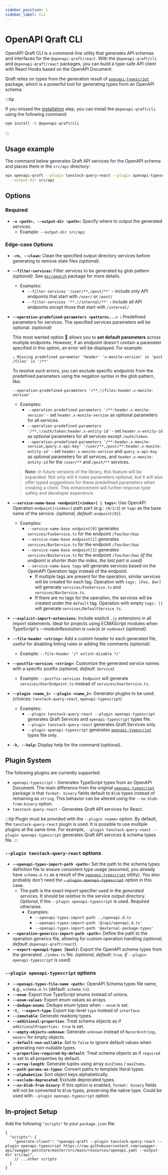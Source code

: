 ```yaml
---
sidebar_position: 1
sidebar_label: CLI
---
```



# OpenAPI Qraft CLI

OpenAPI Qraft CLI is a command-line utility that generates API schemas and interfaces for the `@openapi-qraft/react`.
With the `@openapi-qraft/cli` and `@openapi-qraft/react` packages, you can build a type-safe API client with React Hooks
based on the OpenAPI Document.

Qraft relies on types from the generation result of [`openapi-typescript`](https://www.npmjs.com/package/openapi-typescript) package,
which is a powerful tool for generating types from an OpenAPI schema.

:::tip

If you missed the [installation](/getting-started/installation.mdx) step, you can install the `@openapi-qraft/cli` using the following command:

```bash npm2yarn
npm install -D @openapi-qraft/cli
```

:::

## Usage example

The command below generates Qraft API services for the OpenAPI schema and places them in the `src/api` directory:

```bash npm2yarn
npx openapi-qraft --plugin tanstack-query-react --plugin openapi-typescript https://raw.githubusercontent.com/swagger-api/swagger-petstore/master/src/main/resources/openapi.yaml \
  --output-dir src/api
```

## Options

### Required

- **`-o <path>, --output-dir <path>`:** Specify where to output the generated services.
  - Example: `--output-dir src/api`

### Edge-case Options

- **`-rm, --clean`:** Clean the specified output directory services before generating to remove stale files _(optional)_.
- **`--filter-services`:** Filter services to be generated by glob pattern _(optional)_. See [`micromatch`](https://github.com/micromatch/micromatch)
  package for more details.
  - Examples:
    - `--filter-services '/user/**,/post/**'` - include only API endpoints that start with `/user/` or `/post/`
    - `--filter-services '**,!/internal/**'` - include _all_ API endpoints _except_ those that start with `/internal/`
- **`--operation-predefined-parameters <patterns...> `:** Predefined parameters for services. The specified services parameters will be optional. _(optional)_

  This most wanted option 💎 allows you to **set default parameters** across multiple endpoints. However, if an endpoint doesn't contain a parameter specified in this option, an error will be displayed. For example:

  ```text
  ⚠ Missing predefined parameter 'header' 'x-monite-version' in 'post /files' in '/**'
  ```

  To resolve such errors, you can exclude specific endpoints from the predefined parameters using the negation syntax in the glob pattern, like:

  ```
  --operation-predefined-parameters '/**,!/files:header.x-monite-version'
  ```

  - Examples:
    - `--operation-predefined-parameters '/**:header.x-monite-version'` - set `header.x-monite-version`
      as optional parameters for all services.
    - `--operation-predefined-parameters '/**,!/auth/token:header.x-entity-id'` - set `header.x-entity-id` as optional parameters for all services except `/auth/token`.
    - `--operation-predefined-parameters '/**:header.x-monite-version,query.x-api-key' '/user/**,/post/**:header.x-monite-entity-id'` -
      set `header.x-monite-version` and `query.x-api-key` as optional parameters for all services, and `header.x-monite-entity-id` for the `/user/**` and `/post/**` services.
  > **Note:** In future versions of the library, this feature will be expanded. Not only will it make parameters optional,
  > but it will also offer typed suggestions for these predefined parameters when creating a client. This enhancement will
  > further improve type safety and developer experience.
- **`--service-name-base <endpoint[<index>] | tags>`:** Use OpenAPI Operation `endpoint[<index>]` path part (e.g.: `/0/1/2`) or `tags` as the base name of the service. _(optional, default: `endpoint[0]`)_.
  - Examples:
    - `--service-name-base endpoint[0]` generates `services/FooService.ts` for the endpoint `/foo/bar/baz`
    - `--service-name-base endpoint[1]` generates `services/BarService.ts` for the endpoint `/foo/bar/baz`
    - `--service-name-base endpoint[3]` generates `services/BazService.ts` for the endpoint `/foo/bar/baz` _(if the endpoint is shorter than the index, the last part is used)_
    - `--service-name-base tags` will generate services based on the OpenAPI Operation tags instead of the endpoint.
      - If multiple tags are present for the operation, similar services will be created for each tag. Operation with `tags: [Foo, Bar]` will generate `services/FooService.ts` and `services/BarService.ts`.
      - If there are no tags for the operation, the services will be created under the `default` tag. Operation with empty `tags: []` will generate `services/DefaultService.ts`.
- **`--explicit-import-extensions`:** Include explicit `.js` extensions in all import statements. Ideal for projects using ECMAScript modules when TypeScript's _--moduleResolution_ is `node16` or `nodenext` _(optional)_.
- **`--file-header <string>`:** Add a custom header to each generated file, useful for disabling linting rules or adding file
  comments _(optional)_.
  - Example: `--file-header '/* eslint-disable */'`
- **`--postfix-services <string>`:** Customize the generated service names with a specific postfix _(optional, default: `Service`)_.
  - Example: `--postfix-services Endpoint` will generate `services/UserEndpoint.ts` instead of `services/UserService.ts`.
- **`--plugin <name_1> --plugin <name_2>`**: Generator plugins to be used. (choices: `tanstack-query-react`, `openapi-typescript`)
  - Examples:
    - `--plugin tanstack-query-react --plugin openapi-typescript` generates Qraft Services and `openapi-typescript` types file.
    - `--plugin tanstack-query-react` generates Qraft Services only.
    - `--plugin openapi-typescript` generates [`openapi-typescript`](https://github.com/drwpow/openapi-typescript) types file only.
- **`-h, --help`:** Display help for the command (optional).

## Plugin System
The following plugins are currently supported:
- `openapi-typescript` - Generates TypeScript types from an OpenAPI Document. The main difference from the original [`openapi-typescript`](https://www.npmjs.com/package/openapi-typescript) package is that `format: binary` fields default to `Blob` types instead of remaining as `string`. This behavior can be altered using the `--no-blob-from-binary` option.
- `tanstack-query-react` - Generates Qraft API services for React.

:::tip
Plugin must be provided with the `--plugin <name>` option. By default, the `tanstack-query-react` plugin is used.
It is possible to use multiple plugins at the same time. For example, `--plugin tanstack-query-react --plugin openapi-typescript` generates Qraft API services & schema types file.
:::

### `--plugin tanstack-query-react` options
- **`--openapi-types-import-path <path>`:** Set the path to the schema types definition file to ensure consistent type
  usage (assumed, you already have `schema.d.ts` as a result of the [`openapi-typescript`](https://github.com/drwpow/openapi-typescript) utility). You also probably
  don't need the ~~`--plugin openapi-typescript`~~ option in this case.
  - The path is the exact import specifier used in the _generated services_. It should be _relative_ to the service
  output directory. _Optional_, if the `--plugin openapi-typescript` is used. _Required_ otherwise.
    - Examples:
      - `--openapi-types-import-path ../openapi.d.ts`
      - `--openapi-types-import-path '@/api/openapi.d.ts'`
      - `--openapi-types-import-path '@external-package-types'`
- **`--operation-generics-import-path <path>`:** Define the path to the operation generics file, allowing for custom
  operation handling _(optional, default: `@openapi-qraft/react`)_.
- **`--export-openapi-types [bool]`:** Export the OpenAPI schema types from the generated `./index.ts` file. _(optional, default: `true`, if `--plugin openapi-typescript` is used)_

### `--plugin openapi-typescript` options

- **`--openapi-types-file-name <path>`**: OpenAPI Schema types file name, e.g., `schema.d.ts` (default: `schema.ts`).
- **`--enum`**: Export true TypeScript enums instead of unions.
- **`--enum-values`**: Export enum values as arrays.
- **`--dedupe-enums`**: Dedupe enum types when `--enum` is set.
- **`-t, --export-type`**: Export top-level `type` instead of `interface`.
- **`--immutable`**: Generate readonly types.
- **`--additional-properties`**: Treat schema objects as if `additionalProperties: true` is set.
- **`--empty-objects-unknown`**: Generate `unknown` instead of `Record<string, never>` for empty objects.
- **`--default-non-nullable`**: Set to `false` to ignore default values when generating non-nullable types.
- **`--properties-required-by-default`**: Treat schema objects as if `required` is set to all properties by default.
- **`--array-length`**: Generate tuples using array `minItems` / `maxItems`.
- **`--path-params-as-types`**: Convert paths to template literal types.
- **`--alphabetize`**: Sort object keys alphabetically.
- **`--exclude-deprecated`**: Exclude deprecated types.
- **`--no-blob-from-binary`**: If this option is enabled, `format: binary` fields will not be converted to `Blob` types, preserving the native type. Could be used with `--plugin openapi-typescript` option.

## In-project Setup

Add the following `"scripts"` to your `package.json` file:

```json5 title="package.json"
{
  "scripts": {
    "generate-client": "openapi-qraft --plugin tanstack-query-react --plugin openapi-typescript https://raw.githubusercontent.com/swagger-api/swagger-petstore/master/src/main/resources/openapi.yaml --output-dir src/api",
    // ...other scripts
  }
}
```
